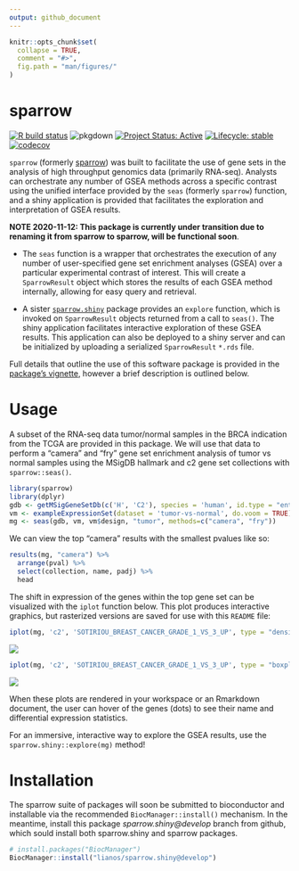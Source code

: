 ```yaml
---
output: github_document
---
```


```r
knitr::opts_chunk$set(
  collapse = TRUE,
  comment = "#>",
  fig.path = "man/figures/"
)
```

# sparrow

<!-- badges: start -->
[![R build status](https://github.com/lianos/sparrow/workflows/R-CMD-check/badge.svg)](https://github.com/lianos/sparrow/actions)
![pkgdown](https://github.com/lianos/sparrow/workflows/pkgdown/badge.svg)
[![Project Status: Active](https://www.repostatus.org/badges/latest/active.svg)](https://www.repostatus.org/#active)
[![Lifecycle: stable](https://img.shields.io/badge/lifecycle-stable-brightgreen.svg)](https://www.tidyverse.org/lifecycle/#stable)
[![codecov](https://codecov.io/gh/lianos/sparrow/branch/develop/graph/badge.svg)](https://codecov.io/gh/lianos/sparrow)
<!-- badges: end -->

`sparrow` (formerly [sparrow](https://github.com/lianos/sparrow)) was built
to facilitate the use of gene sets in the analysis of high throughput genomics
data (primarily RNA-seq). Analysts can orchestrate any number of GSEA methods
across a specific contrast using the unified interface provided by the
`seas` (formerly `sparrow`) function, and a shiny application
is provided that facilitates the exploration and interpretation of GSEA results.

**NOTE 2020-11-12: This package is currently under transition due to renaming it
from sparrow to sparrow, will be functional soon**.

* The `seas` function is a wrapper that orchestrates the execution of any
  number of user-specified gene set enrichment analyses (GSEA) over a particular
  experimental contrast of interest. This will create a `SparrowResult`
  object which stores the results of each GSEA method internally, allowing
  for easy query and retrieval.

* A sister [`sparrow.shiny`](https://github.com/lianos/sparrow.shiny)
  package provides an `explore` function, which is invoked on `SparrowResult`
  objects returned from a call to `seas()`. The shiny application facilitates
  interactive exploration of these GSEA results. This application can also be
  deployed to a shiny server and can be initialized by uploading a serialized
  `SparrowResult` `*.rds` file.

Full details that outline the use of this software package is provided in the
[package's vignette][vignette], however a brief description is outlined below.

[vignette]: https://lianos.github.io/sparrow/articles/sparrow.html

# Usage

A subset of the RNA-seq data tumor/normal samples in the BRCA indication from
the TCGA are provided in this package. We will use that data to perform a
"camera" and "fry" gene set enrichment analysis of tumor vs normal samples
using the MSigDB hallmark and c2 gene set collections  with `sparrow::seas()`.

```r
library(sparrow)
library(dplyr)
gdb <- getMSigGeneSetDb(c('H', 'C2'), species = 'human', id.type = "entrez")
vm <- exampleExpressionSet(dataset = 'tumor-vs-normal', do.voom = TRUE)
mg <- seas(gdb, vm, vm$design, "tumor", methods=c("camera", "fry"))
```

We can view the top "camera" results with the smallest pvalues like so:

```r
results(mg, "camera") %>%
  arrange(pval) %>%
  select(collection, name, padj) %>%
  head
```

The shift in expression of the genes within the top gene set can be visualized
with the `iplot` function below. This plot produces interactive graphics, but
rasterized versions are saved for use with this `README` file:

```r
iplot(mg, 'c2', 'SOTIRIOU_BREAST_CANCER_GRADE_1_VS_3_UP', type = "density")
```

<img src="man/figures/README_iplot_density.png" />

```r
iplot(mg, 'c2', 'SOTIRIOU_BREAST_CANCER_GRADE_1_VS_3_UP', type = "boxplot")
```

<img src="man/figures/README_iplot_boxplot.png" />

When these plots are rendered in your workspace or an Rmarkdown document,
the user can hover of the genes (dots) to see their name and differential
expression statistics.

For an immersive, interactive way to explore the GSEA results, use the
`sparrow.shiny::explore(mg)` method!

# Installation

The sparrow suite of packages will soon be submitted to bioconductor and
installable via the recommended `BiocManager::install()` mechanism. In the
meantime, install this package *sparrow.shiny@develop* branch from github,
which sould install both sparrow.shiny and sparrow packages.

```r
# install.packages("BiocManager")
BiocManager::install("lianos/sparrow.shiny@develop")
```
